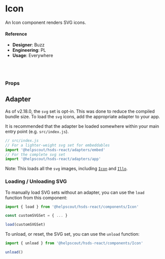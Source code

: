 
<Meta title="🧬 Components/Elements/Icon" component={Icon} />

# Icon

An Icon component renders SVG icons.

<Preview>
  <Story name="default">
    <Icons />
  </Story>
</Preview>

#### Reference

- **Designer**: Buzz
- **Engineering**: PL
- **Usage**: Everywhere

<br />
<br />

### Props

<Props of={Icon} />

## Adapter

As of v2.18.0, the `svg` set is opt-in. This was done to reduce the compiled bundle size. To load the `svg` icons, add the appropriate adapter to your app.

It is recommended that the adapter be loaded somewhere within your main entry point (e.g. `src/index.js`).

```js
// src/index.js
// For a lighter-weight svg set for embeddables
import '@helpscout/hsds-react/adapters/embed'
// For the complete svg set
import '@helpscout/hsds-react/adapters/app'
```

Note: This loads all the `svg` images, including [`Icon`](../../components/Icon) and [`Illo`](../../components/Illo).

### Loading / Unloading SVG

To manually load SVG sets without an adapter, you can use the `load` function from this component:

```js
import { load } from '@helpscout/hsds-react/components/Icon'

const customSVGSet = { ... }

load(customSVGSet)
```

To unload, or reset, the SVG set, you can use the `unload` function:

```js
import { unload } from '@helpscout/hsds-react/components/Icon'

unload()
```
